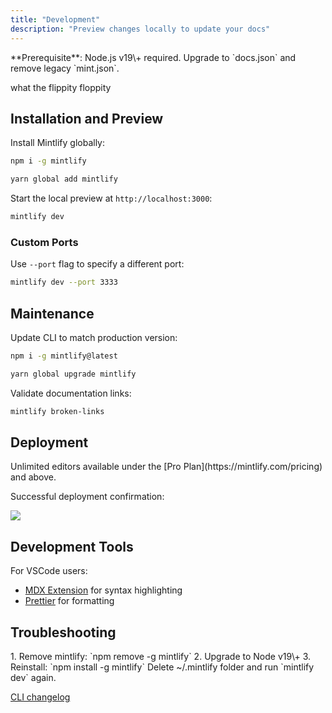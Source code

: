 ```yaml
---
title: "Development"
description: "Preview changes locally to update your docs"
---
```


<Info>
  **Prerequisite**: Node.js v19\+ required. Upgrade to `docs.json` and remove
  legacy `mint.json`.
</Info>

what the flippity floppity

## Installation and Preview

Install Mintlify globally:

<CodeGroup>

```bash npm
npm i -g mintlify
```


```bash yarn
yarn global add mintlify
```

</CodeGroup>

Start the local preview at `http://localhost:3000`:

```bash
mintlify dev
```

### Custom Ports

Use `--port` flag to specify a different port:

```bash
mintlify dev --port 3333
```

## Maintenance

Update CLI to match production version:

<CodeGroup>

```bash npm
npm i -g mintlify@latest
```


```bash yarn
yarn global upgrade mintlify
```

</CodeGroup>

Validate documentation links:

```bash
mintlify broken-links
```

## Deployment

<Tip>
  Unlimited editors available under the [Pro Plan](https://mintlify.com/pricing)
  and above.
</Tip>

Successful deployment confirmation:

<Frame>
  <img
    src="/images/checks-passed.png"
    style={{ borderRadius:"0.5rem" }}
  />
</Frame>

## Development Tools

For VSCode users:

- [MDX Extension](https://marketplace.visualstudio.com/items?itemName=unifiedjs.vscode-mdx) for syntax highlighting
- [Prettier](https://marketplace.visualstudio.com/items?itemName=esbenp.prettier-vscode) for formatting

## Troubleshooting

<AccordionGroup>
  <Accordion title='Error: Could not load the "sharp" module using the darwin-arm64 runtime'>
    1. Remove mintlify: `npm remove -g mintlify`
    2. Upgrade to Node v19\+
    3. Reinstall: `npm install -g mintlify`
  </Accordion>
  <Accordion title="Issue: Encountering an unknown error">
    Delete ~/.mintlify folder and run `mintlify dev` again.
  </Accordion>
</AccordionGroup>

[CLI changelog](https://www.npmjs.com/package/mintlify?activeTab=versions)